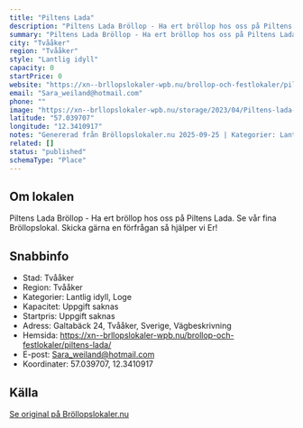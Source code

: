 ```yaml
---
title: "Piltens Lada"
description: "Piltens Lada Bröllop - Ha ert bröllop hos oss på Piltens Lada. Se vår fina Bröllopslokal. Skicka gärna en förfrågan så hjälper vi Er!"
summary: "Piltens Lada Bröllop - Ha ert bröllop hos oss på Piltens Lada. Se vår fina Bröllopslokal. Skicka gärna en förfrågan så hjälper vi Er!"
city: "Tvååker"
region: "Tvååker"
style: "Lantlig idyll"
capacity: 0
startPrice: 0
website: "https://xn--brllopslokaler-wpb.nu/brollop-och-festlokaler/piltens-lada/"
email: "Sara_weiland@hotmail.com"
phone: ""
image: "https://xn--brllopslokaler-wpb.nu/storage/2023/04/Piltens-lada-brollop-halland-_Custom_.jpg"
latitude: "57.039707"
longitude: "12.3410917"
notes: "Genererad från Bröllopslokaler.nu 2025-09-25 | Kategorier: Lantlig idyll, Loge"
related: []
status: "published"
schemaType: "Place"
---
```


## Om lokalen

Piltens Lada Bröllop - Ha ert bröllop hos oss på Piltens Lada. Se vår fina Bröllopslokal. Skicka gärna en förfrågan så hjälper vi Er!

## Snabbinfo

- Stad: Tvååker
- Region: Tvååker
- Kategorier: Lantlig idyll, Loge
- Kapacitet: Uppgift saknas
- Startpris: Uppgift saknas
- Adress: Galtabäck 24, Tvååker, Sverige, Vägbeskrivning
- Hemsida: https://xn--brllopslokaler-wpb.nu/brollop-och-festlokaler/piltens-lada/
- E-post: Sara_weiland@hotmail.com
- Koordinater: 57.039707, 12.3410917

## Källa

[Se original på Bröllopslokaler.nu](https://xn--brllopslokaler-wpb.nu/brollop-och-festlokaler/piltens-lada/)
